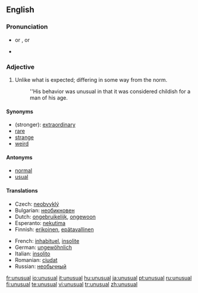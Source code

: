 ==English==

===Pronunciation===
*{{IPA|/ʌnˈjuːðuəl/}} or {{IPAchar|/ʌnˈjuːðəl/}}, {{SAMPA|/Vn"ju:Du@l/}} or {{SAMPAchar|/Vn"ju:D@l/}}
*{{audio|en-us-unusual.ogg|Audio (US)}}

===Adjective===
{{en-adj-more-most}}

# Unlike what is expected; differing in some way from the norm.
#:''His behavior was unusual in that it was considered childish for a man of his age.

====Synonyms====
*(stronger): [[extraordinary]]
*[[rare]]
*[[strange]]
*[[weird]]

====Antonyms====
*[[normal]]
*[[usual]]

====Translations====
{{trans-top|unlike what is expected; differing in some way from the norm}}
* Czech: [[neobvyklý]] {{m}}
*Bulgarian: [[необикновен]]
*Dutch: [[ongebruikelijk]], [[ongewoon]]
*Esperanto: [[nekutima]]
*Finnish: [[erikoinen]], [[epätavallinen]]
{{trans-mid}}
*French: [[inhabituel]], [[insolite]]
*German: [[ungewöhnlich]]
*Italian: [[insolito]]
*Romanian: [[ciudat]]
*Russian: [[необычный]]
{{trans-bottom}}

[[fr:unusual]]
[[io:unusual]]
[[it:unusual]]
[[hu:unusual]]
[[ja:unusual]]
[[pt:unusual]]
[[ru:unusual]]
[[fi:unusual]]
[[te:unusual]]
[[vi:unusual]]
[[tr:unusual]]
[[zh:unusual]]
